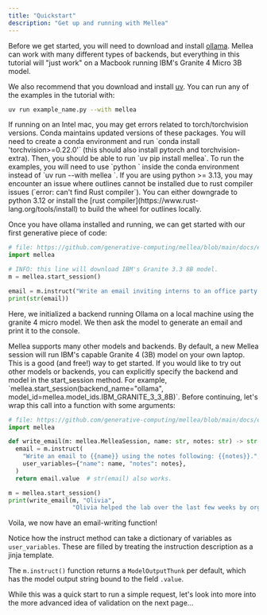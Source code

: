 ```yaml
---
title: "Quickstart"
description: "Get up and running with Mellea"
---
```


Before we get started, you will need to download and install [ollama](https://ollama.com/). Mellea can work with many different types of backends, but everything in this tutorial will "just work" on a Macbook running IBM's Granite 4 Micro 3B model.

We also recommend that you download and install [uv](https://docs.astral.sh/uv/#installation). You can run any of the examples in the tutorial with:

<CodeGroup>

```bash Bash
uv run example_name.py --with mellea
```

</CodeGroup>
<Note>
If running on an Intel mac, you may get errors related to torch/torchvision versions. Conda maintains updated versions of these packages. You will need to create a conda environment and run `conda install 'torchvision>=0.22.0'` (this should also install pytorch and torchvision-extra). Then, you should be able to run `uv pip install mellea`. To run the examples, you will need to use `python <filename>` inside the conda environment instead of `uv run --with mellea <filename>`.
</Note>

<Note>
If you are using python >= 3.13, you may encounter an issue where outlines cannot be installed due to rust compiler issues (`error: can't find Rust compiler`). You can either downgrade to python 3.12 or install the [rust compiler](https://www.rust-lang.org/tools/install) to build the wheel for outlines locally.
</Note>

Once you have ollama installed and running, we can get started with our first generative piece of code:

<CodeGroup>

```python Python
# file: https://github.com/generative-computing/mellea/blob/main/docs/examples/tutorial/simple_email.py#L1-L8
import mellea

# INFO: this line will download IBM's Granite 3.3 8B model.
m = mellea.start_session()

email = m.instruct("Write an email inviting interns to an office party at 3:30pm.")
print(str(email))
```

</CodeGroup>

Here, we initialized a backend running Ollama on a local machine using the granite 4 micro model.
We then ask the model to generate an email and print it to the console.

<Note>
  Mellea supports many other models and backends. By default, a new Mellea
  session will run IBM's capable Granite 4 (3B) model on your own laptop. This is a
  good (and free!) way to get started. If you would like to try out other models
  or backends, you can explicitly specify the backend and model in the
  start_session method. For example,
  `mellea.start_session(backend_name="ollama",
  model_id=mellea.model_ids.IBM_GRANITE_3_3_8B)`.
</Note>
Before continuing, let's wrap this call into a function with some arguments:

<CodeGroup>

```python Python
# file: https://github.com/generative-computing/mellea/blob/main/docs/examples/tutorial/simple_email.py#L13-L27
import mellea

def write_email(m: mellea.MelleaSession, name: str, notes: str) -> str:
  email = m.instruct(
    "Write an email to {{name}} using the notes following: {{notes}}.",
    user_variables={"name": name, "notes": notes},
  )
  return email.value  # str(email) also works.

m = mellea.start_session()
print(write_email(m, "Olivia",
                  "Olivia helped the lab over the last few weeks by organizing intern events, advertising the speaker series, and handling issues with snack delivery."))
```

</CodeGroup>

Voila, we now have an email-writing function!

Notice how the instruct method can take a dictionary of variables as `user_variables`. These are filled by treating the instruction description as a jinja template.

The `m.instruct()` function returns a `ModelOutputThunk` per default, which has the model output string bound to the field `.value`.

While this was a quick start to run a simple request, let's look into more into the more advanced idea of validation on the next page...

